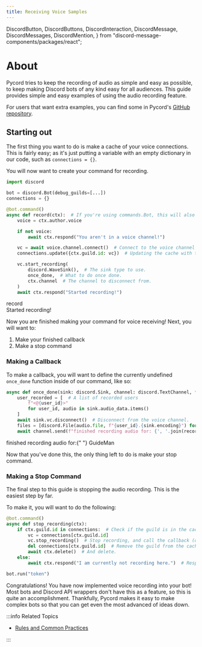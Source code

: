 ```yaml
---
title: Receiving Voice Samples
---
```


  DiscordButton,
  DiscordButtons,
  DiscordInteraction,
  DiscordMessage,
  DiscordMessages,
  DiscordMention,
} from "discord-message-components/packages/react";

# About

Pycord tries to keep the recording of audio as simple and easy as possible, to keep making Discord
bots of any kind easy for all audiences. This guide provides simple and easy examples of using the
audio recording feature.

For users that want extra examples, you can find some in Pycord's
[GitHub repository](https://github.com/Pycord-Development/pycord/blob/master/examples/audio_recording.py).

## Starting out

The first thing you want to do is make a cache of your voice connections. This is fairly easy; as
it's just putting a variable with an empty dictionary in our code, such as `connections = {}`.

You will now want to create your command for recording.

```py title="Record Command Example"
import discord

bot = discord.Bot(debug_guilds=[...])
connections = {}

@bot.command()
async def record(ctx):  # If you're using commands.Bot, this will also work.
    voice = ctx.author.voice

    if not voice:
        await ctx.respond("You aren't in a voice channel!")

    vc = await voice.channel.connect()  # Connect to the voice channel the author is in.
    connections.update({ctx.guild.id: vc})  # Updating the cache with the guild and channel.

    vc.start_recording(
        discord.WaveSink(),  # The sink type to use.
        once_done,  # What to do once done.
        ctx.channel  # The channel to disconnect from.
    )
    await ctx.respond("Started recording!")
```

<DiscordMessages>
  <DiscordMessage author="Guide Bot" avatar="red" bot>
    <div slot="interactions">
      <DiscordInteraction author="Guide Man" avatar="green" command>
        record
      </DiscordInteraction>
    </div>
    Started recording!
  </DiscordMessage>
</DiscordMessages>

<br />

Now you are finished making your command for voice receiving! Next, you will want to:

1. Make your finished callback
2. Make a stop command

### Making a Callback

To make a callback, you will want to define the currently undefined `once_done` function inside of
our command, like so:

```py title="Recorder Callback"
async def once_done(sink: discord.Sink, channel: discord.TextChannel, *args):  # Our voice client already passes these in.
    user_recorded = [  # A list of recorded users
        f"<@{user_id}>"
        for user_id, audio in sink.audio_data.items()
    ]
    await sink.vc.disconnect()  # Disconnect from the voice channel.
    files = [discord.File(audio.file, f"{user_id}.{sink.encoding}") for user_id, audio in sink.audio_data.items()]  # List down the files.
    await channel.send(f"finished recording audio for: {', '.join(recorded_users)}.", files=files)  # Send a message with the accumulated files.
```

<DiscordMessages>
  <DiscordMessage author="Guide Bot" avatar="red" bot>
    finished recording audio for:{" "}
    <DiscordMention highlight={true}>GuideMan</DiscordMention>
  </DiscordMessage>
</DiscordMessages>

<br />

Now that you've done this, the only thing left to do is make your stop command.

### Making a Stop Command

The final step to this guide is stopping the audio recording. This is the easiest step by far.

To make it, you will want to do the following:

```py title="Stop Recording Command"
@bot.command()
async def stop_recording(ctx):
    if ctx.guild.id in connections:  # Check if the guild is in the cache.
        vc = connections[ctx.guild.id]
        vc.stop_recording()  # Stop recording, and call the callback (once_done).
        del connections[ctx.guild.id]  # Remove the guild from the cache.
        await ctx.delete()  # And delete.
    else:
        await ctx.respond("I am currently not recording here.")  # Respond with this if we aren't recording.

bot.run("token")
```

Congratulations! You have now implemented voice recording into your bot! Most bots and Discord API
wrappers don't have this as a feature, so this is quite an accomplishment. Thankfully, Pycord makes
it easy to make complex bots so that you can get even the most advanced of ideas down.

:::info Related Topics

- [Rules and Common Practices](../getting-started/rules-and-common-practices)

:::

